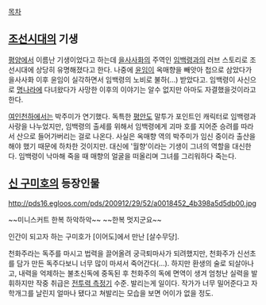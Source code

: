 [[목차]]
== [[조선]]시대의 기생 ==

[[평양]]에서 이름난 기생이었다고 하는데 [[을사사화]]의 주역인 [[임백령]]과의 러브 스토리로 조선시대에 상당히 유명해졌다고 한다. 나중에 [[윤임]]이 옥매향을 빼앗아 첩으로 삼았다가 을사사화 이후 윤임이 실각하면서 임백령의 노비로 불하(...) 받았다고. 임백령이 사신으로 [[명]]나라에 다녀왔다가 사망한 이후의 이야기는 알수 없지만 아마도 자결했을것이라고 한다.

[[여인천하]]에서는 박주미가 연기했다. 독특한 [[평안도]] 말투가 포인트인 캐릭터로 임백령과 사랑을 나누었지만, 임백령의 출세를 위해서 임백령에게 괴마 호를 지어준 승려를 따라서 산으로 들어가버리는 걸로 나온다. 사실은 옥매향 역의 박주미가 임신 중이라 출산을 해야 했기 때문에 하차한 것이지만. 대신에 '월향'이라는 기생이 그녀의 역할을 대신한다. 임백령이 낙마해 죽을 때 매향의 얼굴을 떠올리며 그녀를 그리워하다 죽는다.

== [[신 구미호]]의 등장인물 ==
http://pds16.egloos.com/pds/200912/29/52/a0018452_4b398a5d5db00.jpg

~~미니스커트 한복 하악하악~~ ~~한복 멋지군요~~

인간이 되고자 하는 구미호가 [이어도]에서 만난 [살수무당].

천화주라는 독주를 마시고 법력을 끌어올려 궁극퇴마사가 되려했지만, 천화주가 신선초를 담가 만든 독주다보니 너무 많이 마셔서 죽어간다(…). 하지만 환생의 술로 되살아나고, 내력을 억제하는 불초신독에 중독된 후 천화주의 독에 면역이 생겨 엄청난 실력을 발휘하지만 작중 취급은 [[전투력 측정기]] 수준. 발리는게 일이다. 작가가 너무 밀어준다고 자학개그를 날린지 얼마나 됐다고 쳐발리는 모습을 보면 어이가 없을 정도.
